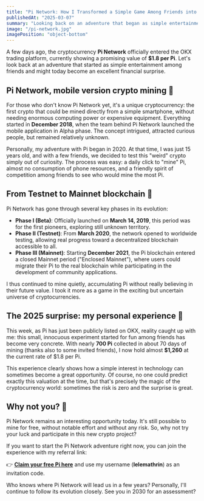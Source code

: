 ```yaml
---
title: "Pi Network: How I Transformed a Simple Game Among Friends into Profitable Crypto"
publishedAt: "2025-03-07"
summary: "Looking back on an adventure that began as simple entertainment among friends and could now become an excellent financial surprise."
image: "/pi-network.jpg"
imagePosition: "object-bottom"
---
```


A few days ago, the cryptocurrency **Pi Network** officially entered the OKX trading platform, currently showing a promising value of **$1.8 per Pi**. Let's look back at an adventure that started as simple entertainment among friends and might today become an excellent financial surprise.

## Pi Network, mobile version crypto mining 📱

For those who don't know Pi Network yet, it's a unique cryptocurrency: the first crypto that could be mined directly from a simple smartphone, without needing enormous computing power or expensive equipment. Everything started in **December 2018**, when the team behind Pi Network launched the mobile application in Alpha phase. The concept intrigued, attracted curious people, but remained relatively unknown.

Personally, my adventure with Pi began in 2020. At that time, I was just 15 years old, and with a few friends, we decided to test this "weird" crypto simply out of curiosity. The process was easy: a daily click to "mine" Pi, almost no consumption of phone resources, and a friendly spirit of competition among friends to see who would mine the most Pi.

## From Testnet to Mainnet blockchain 🔗

Pi Network has gone through several key phases in its evolution:

- **Phase I (Beta)**: Officially launched on **March 14, 2019**, this period was for the first pioneers, exploring still unknown territory.
- **Phase II (Testnet)**: From **March 2020**, the network opened to worldwide testing, allowing real progress toward a decentralized blockchain accessible to all.
- **Phase III (Mainnet)**: Starting **December 2021**, the Pi blockchain entered a closed Mainnet period ("Enclosed Mainnet"), where users could migrate their Pi to the real blockchain while participating in the development of community applications.

I thus continued to mine quietly, accumulating Pi without really believing in their future value. I took it more as a game in the exciting but uncertain universe of cryptocurrencies.

## The 2025 surprise: my personal experience 🎉

This week, as Pi has just been publicly listed on OKX, reality caught up with me: this small, innocuous experiment started for fun among friends has become very concrete. With nearly **700 Pi** collected in about 70 days of mining (thanks also to some invited friends), I now hold almost **$1,260** at the current rate of $1.8 per Pi.

This experience clearly shows how a simple interest in technology can sometimes become a great opportunity. Of course, no one could predict exactly this valuation at the time, but that's precisely the magic of the cryptocurrency world: sometimes the risk is zero and the surprise is great.

## Why not you? 🚀

Pi Network remains an interesting opportunity today. It's still possible to mine for free, without notable effort and without any risk. So, why not try your luck and participate in this new crypto project?

If you want to start the Pi Network adventure right now, you can join the experience with my referral link:

👉 [**Claim your free Pi here**](https://minepi.com/lelemathrin) and use my username (**lelemathrin**) as an invitation code.

Who knows where Pi Network will lead us in a few years? Personally, I'll continue to follow its evolution closely. See you in 2030 for an assessment?